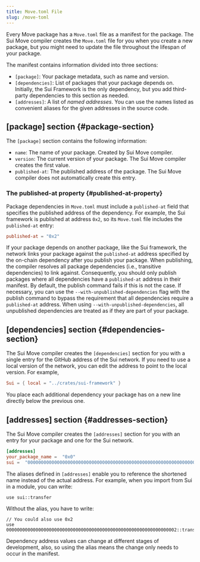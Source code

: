 ```yaml
---
title: Move.toml File
slug: /move-toml
---
```


Every Move package has a `Move.toml` file as a manifest for the package. The Sui Move compiler creates the `Move.toml` file for you when you create a new package, but you might need to update the file throughout the lifespan of your package.

The manifest contains information divided into three sections:

-   `[package]`: Your package metadata, such as name and version.
-   `[dependencies]`: List of packages that your package depends on. Initially, the Sui Framework is the only dependency, but you add third-party dependencies to this section as needed.
-   `[addresses]`: A list of _named addresses_. You can use the names listed as convenient aliases for the given addresses in the source code.

## [package] section {#package-section}

The `[package]` section contains the following information:

-   `name`: The name of your package. Created by Sui Move compiler.
-   `version`: The current version of your package. The Sui Move compiler creates the first value.
-   `published-at`: The published address of the package. The Sui Move compiler does not automatically create this entry.

### The published-at property {#published-at-property}

Package dependencies in `Move.toml` must include a `published-at` field that specifies the published address of the dependency. For example, the Sui framework is published at address `0x2`, so its `Move.toml` file includes the `published-at` entry:

```toml
published-at = "0x2"
```

If your package depends on another package, like the Sui framework, the network links your package against the `published-at` address specified by the on-chain dependency after you publish your package. When publishing, the compiler resolves all package dependencies (i.e., transitive dependencies) to link against. Consequently, you should only publish packages where all dependencies have a `published-at` address in their manifest. By default, the publish command fails if this is not the case. If necessary, you can use the `--with-unpublished-dependencies` flag with the publish command to bypass the requirement that all dependencies require a `published-at` address. When using `--with-unpublished-dependencies`, all unpublished dependencies are treated as if they are part of your package.

## [dependencies] section {#dependencies-section}

The Sui Move compiler creates the `[dependencies]` section for you with a single entry for the GitHub address of the Sui network. If you need to use a local version of the network, you can edit the address to point to the local version. For example,

```toml
Sui = { local = "../crates/sui-framework" }
```

You place each additional dependency your package has on a new line directly below the previous one.

## [addresses] section {#addresses-section}

The Sui Move compiler creates the `[addresses]` section for you with an entry for your package and one for the Sui network.

```toml
[addresses]
your_package_name =  "0x0"
sui =  "0000000000000000000000000000000000000000000000000000000000000002"
```

The aliases defined in `[addresses]` enable you to reference the shortened name instead of the actual address. For example, when you import from Sui in a module, you can write:

```sui-move
use sui::transfer
```

Without the alias, you have to write:

```sui-move
// You could also use 0x2
use 0000000000000000000000000000000000000000000000000000000000000002::transfer
```

Dependency address values can change at different stages of development, also, so using the alias means the change only needs to occur in the manifest.
